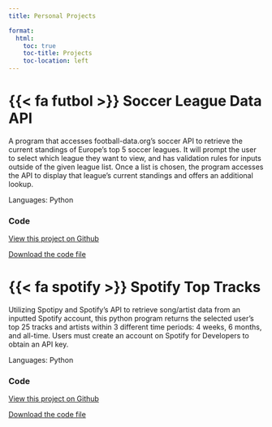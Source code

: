 ```yaml
---
title: Personal Projects

format:
  html:
    toc: true
    toc-title: Projects
    toc-location: left
---
```


#  {{< fa futbol >}}  Soccer League Data API

A program that accesses football-data.org's soccer API to retrieve the current standings of Europe's top 5 soccer leagues. It will prompt the user to select which league they want to view, and has validation rules for inputs outside of the given league list. Once a list is chosen, the program accesses the API to display that league's current standings and offers an additional lookup.

Languages: Python

### Code
[View this project on Github](https://github.com/dcorcoran7/SoccerLeagueStandingsAPI)

[Download the code file](../project_code_files/SoccerData.py)

# {{< fa spotify >}}  Spotify Top Tracks

Utilizing Spotipy and Spotify's API to retrieve song/artist data from an inputted Spotify account, this python program returns the selected user's top 25 tracks and artists within 3 different time periods: 4 weeks, 6 months, and all-time. Users must create an account on Spotify for Developers to obtain an API key.

Languages: Python

### Code
[View this project on Github](https://github.com/dcorcoran7/SpotifyTopTracks)

[Download the code file](../project_code_files/SpotifyScraper.py)